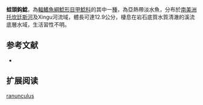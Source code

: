 {{Speciesbox
| name = 蛙頭鈎鯰
| image = 
| image_width = 250px
| image_caption = 
| status = NE
| status_system = IUCN3.1
| genus = Ancistrus
| species = ranunculus
| authority = Muller, Rapp Py-Daniel & Zuanon, 1994
| synonyms = 
}}

'''蛙頭鈎鯰'''，為[[輻鰭魚綱|輻鰭魚綱]][[鯰形目|鯰形目]][[甲鯰科|甲鯰科]]的其中一[[種|種]]，為亞熱帶淡水魚，分布於[[南美洲|南美洲]][[托坎廷斯河|托坎廷斯河]]及Xingu河流域，體長可達12.9公分，棲息在岩石底質水質清澈的溪流底層水域，生活習性不明。

==参考文献==
*{{FishBase_species|genus=Ancistrus|species=ranunculus|year=2014|month=11}}

== 扩展阅读 ==
{{refbegin}}
{{wikispecies-inline|Ancistrus ranunculus|蛙頭鈎鯰}}
{{refend}}
{{Taxonbar|from=Q3768109}}

[[Category:鈎鯰屬|ranunculus]]
